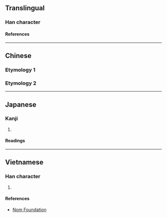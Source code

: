 {{character info}}
==Translingual==

===Han character===
{{Han char|rn=66|rad=攴|as=11|sn=15|four=71747|canj=SRYE|ids=⿰區攴}}

====References====
{{Han ref|kx=0475.060|dkj=13367|dj=0829.100|hdz=21472.120|uh=657A}}

----

==Chinese==

===Etymology 1===
{{zh-see|驅|v}}

===Etymology 2===
{{zh-see|毆|v}}

----

==Japanese==

===Kanji===
{{ja-kanji|grade=|rs=攴11}}

# {{rfdef|ja|sort=攴11}}

====Readings====
{{ja-readings
|goon=く
|kanon=く
|kun=か-ける, か-る
}}

----

==Vietnamese==

===Han character===
{{vi-readings|rs=攴11|reading=khu}}

# {{rfdef|vi|sort=攴11}}

====References====
* [http://nomfoundation.org/common/nom_details.php?codepoint=657a Nom Foundation]
